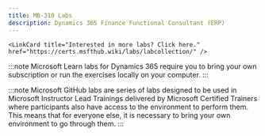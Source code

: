```yaml
---
title: MB-310 Labs
description: Dynamics 365 Finance Functional Consultant (ERP)
---
```


    <LinkCard title="Interested in more labs? Click here." href="https://certs.msfthub.wiki/labs/labcollection/" /> 

<Tabs>
  <TabItem label="Microsoft Learn">

:::note 
Microsoft Learn labs for Dynamics 365 require you to bring your own subscription or run the exercises locally on your computer.
:::

  <CardGrid>  
    <LinkCard title="Explore Dynamics 365 Finance" href="https://learn.microsoft.com/training/modules/get-started-financial-management-dyn365-finance/12-1-exercise?WT.mc_id=studentamb_165290" /> 
    <LinkCard title="Import exchange rates" href="https://learn.microsoft.com/training/modules/configure-currencies-dyn365-finance/4-exercise?WT.mc_id=studentamb_165290" /> 
    <LinkCard title="Work with the fiscal calendar, year, and periods" href="https://learn.microsoft.com/training/modules/create-fiscal-calendars-years-periods-dyn365-finance/8-exercise-1?WT.mc_id=studentamb_165290" /> 
    <LinkCard title="Create a new main account" href="https://learn.microsoft.com/training/modules/get-started-chart-accounts-finance/exercise?WT.mc_id=studentamb_165290" /> 
    <LinkCard title="Create a main account category in the chart of accounts" href="https://learn.microsoft.com/training/modules/get-started-chart-accounts-finance/exercise?WT.mc_id=studentamb_165290" /> 
    <LinkCard title="Set up an account structure" href="https://learn.microsoft.com/training/modules/set-up-financial-dimensions-finance/exercise?WT.mc_id=studentamb_165290" /> 
    <LinkCard title="Configure ledger and journal setup" href="https://learn.microsoft.com/training/modules/configure-ledgers-journals-dyn365-finance/5-exercise?WT.mc_id=studentamb_165290" /> 
    <LinkCard title="Create and use a voucher template" href="https://learn.microsoft.com/training/modules/general-ledger-daily-procedures-dyn365-finance/8-exercise?WT.mc_id=studentamb_165290" /> 
    <LinkCard title="Set up and use intercompany accounting" href="https://learn.microsoft.com/training/modules/intercompany-accounting-dyn365-finance/5-exercise?WT.mc_id=studentamb_165290" /> 
    <LinkCard title="Configure and use accrual schemes" href="https://learn.microsoft.com/training/modules/configure-ledger-allocations-accruals-dyn365-finance/4-exercise-1?WT.mc_id=studentamb_165290" /> 
    <LinkCard title="Configure and test ledger allocation rules" href="https://learn.microsoft.com/training/modules/configure-ledger-allocations-accruals-dyn365-finance/5-exercise-2?WT.mc_id=studentamb_165290" /> 
    <LinkCard title="Perform year-end close and a consolidation" href="https://learn.microsoft.com/training/modules/configure-periodic-processes-dyn365-finance/07-exercise?WT.mc_id=studentamb_165290" /> 
    <LinkCard title="Work with reports" href="https://learn.microsoft.com/training/modules/work-analytics-reporting-finance-operations/6-exercise-1?WT.mc_id=studentamb_165290" /> 
    <LinkCard title="Work with cash and bank management" href="https://learn.microsoft.com/training/modules/work-analytics-reporting-finance-operations/6-exercise-1?WT.mc_id=studentamb_165290" /> 
    <LinkCard title="Practice netting" href="https://learn.microsoft.com/training/modules/netting-customer-vendor/exercise-practice-net?WT.mc_id=studentamb_165290" /> 
    <LinkCard title="Set up tax authorities" href="https://learn.microsoft.com/training/modules/set-up-taxes-finance/exercise-set-up-sales-tax-authorities?WT.mc_id=studentamb_165290" /> 
    <LinkCard title="Set up tax settlement periods" href="https://learn.microsoft.com/training/modules/set-up-taxes-finance/exercise-set-up-sales-tax-settlement-periods?WT.mc_id=studentamb_165290" /> 
    <LinkCard title="Set up sales tax codes and sales tax groups" href="https://learn.microsoft.com/training/modules/set-up-taxes-finance/exercise-set-up-sales-tax-codes-groups?WT.mc_id=studentamb_165290" /> 
    <LinkCard title="Set up sales tax reporting codes and withholding tax" href="https://learn.microsoft.com/training/modules/work-taxes-finance/exercise?WT.mc_id=studentamb_165290" /> 
    <LinkCard title="Configure customer posting profiles and create a new customer" href="https://learn.microsoft.com/training/modules/configure-accounts-receivable-dyn365-finance/11-exercise-1?WT.mc_id=studentamb_165290" /> 
    <LinkCard title="Create and process a free text invoice" href="https://learn.microsoft.com/training/modules/accounts-receivable-daily-procedures-dyn365-finance/6-exercise-1?WT.mc_id=studentamb_165290" /> 
    <LinkCard title="Work with invoices from sales orders" href="https://learn.microsoft.com/training/modules/accounts-receivable-daily-procedures-dyn365-finance/7-exercise-2?WT.mc_id=studentamb_165290" /> 
    <LinkCard title="Process an invoice and settle it against a payment" href="https://learn.microsoft.com/training/modules/accounts-receivable-daily-procedures-dyn365-finance/8-exercise-3?WT.mc_id=studentamb_165290" /> 
    <LinkCard title="Set up credit and collections in Finance" href="https://learn.microsoft.com/training/modules/configure-credit-collections-dyn365-finance/7-exercise-1?WT.mc_id=studentamb_165290" /> 
    <LinkCard title="Create a write-off journal for a customer" href="https://learn.microsoft.com/training/modules/configure-credit-collections-dyn365-finance/8-exercise-2?WT.mc_id=studentamb_165290" /> 
    <LinkCard title="Work with credit and collections" href="https://learn.microsoft.com/training/modules/process-credit-collections-dyn365-finance/5-exercise-1?WT.mc_id=studentamb_165290" /> 
    <LinkCard title="Configure accounts payable components" href="https://learn.microsoft.com/training/modules/configure-accounts-payable-dyn365-finance/12-exercise?WT.mc_id=studentamb_165290" /> 
    <LinkCard title="Process a vendor payment by using a payment journal" href="https://learn.microsoft.com/training/modules/work-accounts-payable-daily-finance/exercise-process-vendor-payment?WT.mc_id=studentamb_165290" /> 
    <LinkCard title="Work with accounting distributions, invoice validations, and settlements" href="https://learn.microsoft.com/training/modules/accounting-distributions-invoice-validation-dyn365-finance/12-record-invoice-match?WT.mc_id=studentamb_165290" /> 
    <LinkCard title="Create a budget register entry" href="https://learn.microsoft.com/training/modules/setup-use-basic-budgeting-finance/exercise-create-budget-register-entry?WT.mc_id=studentamb_165290" /> 
    <LinkCard title="Set up basic budgeting components" href="https://learn.microsoft.com/training/modules/setup-use-basic-budgeting-finance/exercise-create-budget-register-entry?WT.mc_id=studentamb_165290" /> 
    <LinkCard title="Set up budget control components" href="https://learn.microsoft.com/training/modules/setup-use-budget-control-finance/exercise?WT.mc_id=studentamb_165290" /> 
    <LinkCard title="Configure budget planning, create, and use a planning process" href="https://learn.microsoft.com/training/modules/configure-use-budget-planning-dyn365-finance/3-exercise?WT.mc_id=studentamb_165290" /> 
    <LinkCard title="Create a fixed asset" href="https://learn.microsoft.com/training/modules/configure-fixed-assets-mgmt-dyn365-finance/9-demo?WT.mc_id=studentamb_165290" /> 
    <LinkCard title="Work with fixed assets" href="https://learn.microsoft.com/training/modules/configure-fixed-assets-mgmt-dyn365-finance/10-exercise-1?WT.mc_id=studentamb_165290" /> 
    <LinkCard title="Acquire a new asset" href="https://learn.microsoft.com/training/modules/set-up-acquire-fixed-assets-finance/exercise?WT.mc_id=studentamb_165290" /> 
    <LinkCard title="Create a depreciation proposal" href="https://learn.microsoft.com/training/modules/fixed-asset-deprecation-disposal-finance/exercise?WT.mc_id=studentamb_165290" /> 
  </CardGrid>
  </TabItem>

  <TabItem label="Microsoft GitHub">

:::note 
Microsoft GitHub labs are series of labs designed to be used in Microsoft Instructor Lead Trainings delivered by Microsoft Certified Trainers where participants also have access to the environment to perform them. This means that for everyone else, it is necessary to bring your own environment to go through them. 
:::

  <CardGrid>
    <LinkCard title="Bank foreign currency revaluation" href="https://github.com/MicrosoftLearning/MB-310-Microsoft-Dynamics-365-Finance/blob/master/Instructions/Labs/LP1%20Lab%20-%20Bank%20foreign%20currency%20revaluation.md" /> 
    <LinkCard title="Calculate risk scores" href="https://github.com/MicrosoftLearning/MB-310-Microsoft-Dynamics-365-Finance/blob/master/Instructions/Labs/LP2%20Lab%20-%20Calculate%20risk%20scores.md" /> 
    <LinkCard title="Breakdown of voucher" href="https://github.com/MicrosoftLearning/MB-310-Microsoft-Dynamics-365-Finance/blob/master/Instructions/Labs/LP3%20Lab%20-%20Breakdown%20of%20voucher.md" /> 
    <LinkCard title="Budget planning" href="https://github.com/MicrosoftLearning/MB-310-Microsoft-Dynamics-365-Finance/blob/master/Instructions/Labs/LP4%20Lab%20-%20Budget%20planning.md" /> 
    <LinkCard title="Sell and purchase a fixed asset" href="https://github.com/MicrosoftLearning/MB-310-Microsoft-Dynamics-365-Finance/blob/master/Instructions/Labs/LP5%20Lab%20-%20Sell%20and%20purchase%20a%20fixed%20asset.md" /> 
  </CardGrid>
  </TabItem>
</Tabs>
